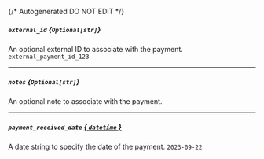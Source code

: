 {/* Autogenerated DO NOT EDIT  */}
##### `external_id` *{`Optional[str]`}*
An optional external ID to associate with the payment.
`external_payment_id_123`

---
##### `notes` *{`Optional[str]`}*
An optional note to associate with the payment.

---
##### `payment_received_date` [*{ `datetime` }*](https://docs.python.org/3/library/datetime.html#datetime-objects)
A date string to specify the date of the payment.
`2023-09-22`

